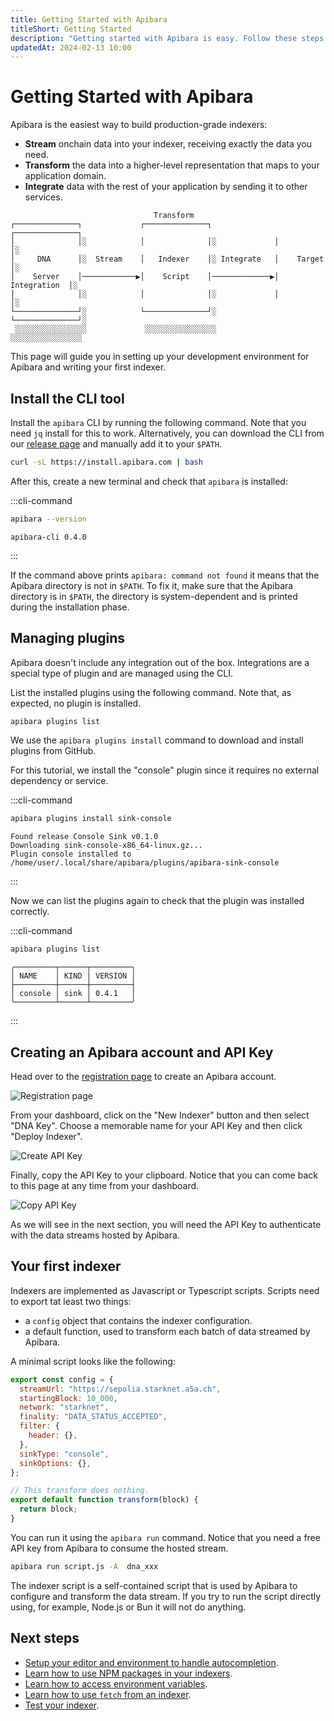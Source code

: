 ```yaml
---
title: Getting Started with Apibara
titleShort: Getting Started
description: "Getting started with Apibara is easy. Follow these steps to build production-grade indexers for Starknet and Ethereum."
updatedAt: 2024-02-13 10:00
---
```


# Getting Started with Apibara

Apibara is the easiest way to build production-grade indexers:

- **Stream** onchain data into your indexer, receiving exactly the data you need.
- **Transform** the data into a higher-level representation that maps to your application domain.
- **Integrate** data with the rest of your application by sending it to other services.

```
                                Transform
┌──────────────┐             ┌──────────────┐              ┌──────────────┐
│              │░            │              │░             │              │░
│     DNA      │░  Stream    │   Indexer    │░ Integrate   │    Target    │░
│    Server    │────────────▶│    Script    │─────────────▶│ Integration  │░
│              │░            │              │░             │              │░
└──────────────┘░            └──────────────┘░             └──────────────┘░
 ░░░░░░░░░░░░░░░░             ░░░░░░░░░░░░░░░░              ░░░░░░░░░░░░░░░░
```

This page will guide you in setting up your development environment for Apibara
and writing your first indexer.

## Install the CLI tool

Install the `apibara` CLI by running the following command. Note that you need
`jq` install for this to work. Alternatively, you can download the CLI from our
[release page](https://github.com/apibara/dna/releases) and manually add it to
your `$PATH`.

```bash [Terminal]
curl -sL https://install.apibara.com | bash
```

After this, create a new terminal and check that `apibara` is installed:

:::cli-command

```bash [Terminal]
apibara --version
```

```
apibara-cli 0.4.0
```

:::

If the command above prints `apibara: command not found` it means that the
Apibara directory is not in `$PATH`. To fix it, make sure that the Apibara
directory is in `$PATH`, the directory is system-dependent and is printed during
the installation phase.

## Managing plugins

Apibara doesn't include any integration out of the box. Integrations are a
special type of plugin and are managed using the CLI.

List the installed plugins using the following command. Note that, as expected,
no plugin is installed.

```bash [Terminal]
apibara plugins list
```

We use the `apibara plugins install` command to download and install plugins
from GitHub.

For this tutorial, we install the "console" plugin since it requires no external dependency or service.

:::cli-command

```bash [Terminal]
apibara plugins install sink-console
```

```
Found release Console Sink v0.1.0
Downloading sink-console-x86_64-linux.gz...
Plugin console installed to /home/user/.local/share/apibara/plugins/apibara-sink-console
```

:::

Now we can list the plugins again to check that the plugin was installed correctly.

:::cli-command

```bash [Terminal]
apibara plugins list
```

```
╭─────────┬──────┬─────────╮
│ NAME    │ KIND │ VERSION │
├─────────┼──────┼─────────┤
│ console │ sink │ 0.4.1   │
╰─────────┴──────┴─────────╯
```

:::

## Creating an Apibara account and API Key

Head over to the [registration page](https://app.apibara.com/auth/register) to
create an Apibara account.

![Registration page](register.png)

From your dashboard, click on the "New Indexer" button and then select "DNA Key".
Choose a memorable name for your API Key and then click "Deploy Indexer".

![Create API Key](create-api-key.png)

Finally, copy the API Key to your clipboard. Notice that you can come back to this
page at any time from your dashboard.

![Copy API Key](copy-api-key.png)

As we will see in the next section, you will need the API Key to authenticate
with the data streams hosted by Apibara.

## Your first indexer

Indexers are implemented as Javascript or Typescript scripts.
Scripts need to export tat least two things:

- a `config` object that contains the indexer configuration.
- a default function, used to transform each batch of data streamed by Apibara.

A minimal script looks like the following:

```js [script.js]
export const config = {
  streamUrl: "https://sepolia.starknet.a5a.ch",
  startingBlock: 10_000,
  network: "starknet",
  finality: "DATA_STATUS_ACCEPTED",
  filter: {
    header: {},
  },
  sinkType: "console",
  sinkOptions: {},
};

// This transform does nothing.
export default function transform(block) {
  return block;
}
```

You can run it using the `apibara run` command. Notice that you need a free API
key from Apibara to consume the hosted stream.

```bash [Terminal]
apibara run script.js -A  dna_xxx
```

The indexer script is a self-contained script that is used by Apibara to
configure and transform the data stream. If you try to run the script directly
using, for example, Node.js or Bun it will not do anything.

## Next steps

- [Setup your editor and environment to handle autocompletion](/docs/indexers/editor-setup).
- [Learn how to use NPM packages in your indexers](/docs/indexers/using-npm-packages).
- [Learn how to access environment variables](/docs/indexers/permissions/environment).
- [Learn how to use `fetch` from an indexer](/docs/indexers/permissions/network).
- [Test your indexer](/docs/indexers/testing).
